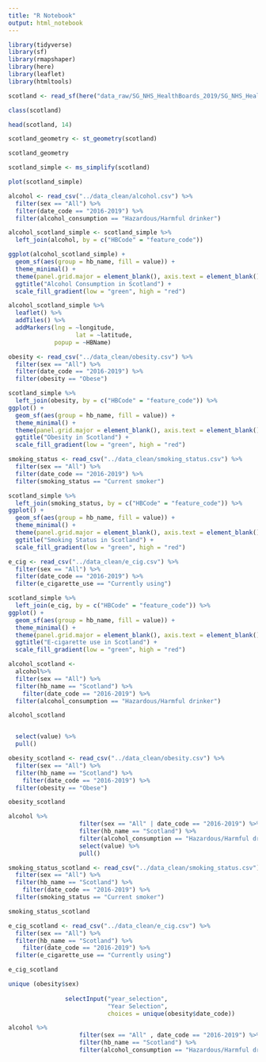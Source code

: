 ```yaml
---
title: "R Notebook"
output: html_notebook
---
```


```r
library(tidyverse)
library(sf)
library(rmapshaper)
library(here)
library(leaflet)
library(htmltools)
```

```r
scotland <- read_sf(here("data_raw/SG_NHS_HealthBoards_2019/SG_NHS_HealthBoards_2019.shp"))
```

```r
class(scotland)
```

```r
head(scotland, 14)
```

```r
scotland_geometry <- st_geometry(scotland)

scotland_geometry
```

```r
scotland_simple <- ms_simplify(scotland)
```

```r
plot(scotland_simple)
```



```r
alcohol <- read_csv("../data_clean/alcohol.csv") %>% 
  filter(sex == "All") %>% 
  filter(date_code == "2016-2019") %>% 
  filter(alcohol_consumption == "Hazardous/Harmful drinker")

alcohol_scotland_simple <- scotland_simple %>% 
  left_join(alcohol, by = c("HBCode" = "feature_code")) 

ggplot(alcohol_scotland_simple) +
  geom_sf(aes(group = hb_name, fill = value)) +
  theme_minimal() +
  theme(panel.grid.major = element_blank(), axis.text = element_blank()) +
  ggtitle("Alcohol Consumption in Scotland") + 
  scale_fill_gradient(low = "green", high = "red")

alcohol_scotland_simple %>% 
  leaflet() %>% 
  addTiles() %>%
  addMarkers(lng = ~longitude,
                   lat = ~latitude,
             popup = ~HBName)
```

```r
obesity <- read_csv("../data_clean/obesity.csv") %>% 
  filter(sex == "All") %>% 
  filter(date_code == "2016-2019") %>% 
  filter(obesity == "Obese")

scotland_simple %>% 
  left_join(obesity, by = c("HBCode" = "feature_code")) %>% 
ggplot() +
  geom_sf(aes(group = hb_name, fill = value)) +
  theme_minimal() +
  theme(panel.grid.major = element_blank(), axis.text = element_blank()) +
  ggtitle("Obesity in Scotland") + 
  scale_fill_gradient(low = "green", high = "red")
```

```r
smoking_status <- read_csv("../data_clean/smoking_status.csv") %>% 
  filter(sex == "All") %>% 
  filter(date_code == "2016-2019") %>% 
  filter(smoking_status == "Current smoker")

scotland_simple %>% 
  left_join(smoking_status, by = c("HBCode" = "feature_code")) %>% 
ggplot() +
  geom_sf(aes(group = hb_name, fill = value)) +
  theme_minimal() +
  theme(panel.grid.major = element_blank(), axis.text = element_blank()) +
  ggtitle("Smoking Status in Scotland") + 
  scale_fill_gradient(low = "green", high = "red")
```

```r
e_cig <- read_csv("../data_clean/e_cig.csv") %>% 
  filter(sex == "All") %>% 
  filter(date_code == "2016-2019") %>% 
  filter(e_cigarette_use == "Currently using")

scotland_simple %>% 
  left_join(e_cig, by = c("HBCode" = "feature_code")) %>% 
ggplot() +
  geom_sf(aes(group = hb_name, fill = value)) +
  theme_minimal() +
  theme(panel.grid.major = element_blank(), axis.text = element_blank()) +
  ggtitle("E-cigarette use in Scotland") + 
  scale_fill_gradient(low = "green", high = "red")
```

```r
alcohol_scotland <- 
  alcohol%>% 
  filter(sex == "All") %>% 
  filter(hb_name == "Scotland") %>% 
    filter(date_code == "2016-2019") %>% 
  filter(alcohol_consumption == "Hazardous/Harmful drinker") 

alcohol_scotland


  select(value) %>% 
  pull()
```

```r
obesity_scotland <- read_csv("../data_clean/obesity.csv") %>% 
  filter(sex == "All") %>% 
  filter(hb_name == "Scotland") %>% 
    filter(date_code == "2016-2019") %>% 
  filter(obesity == "Obese")

obesity_scotland
```

```r

alcohol %>%
                    filter(sex == "All" | date_code == "2016-2019") %>%
                    filter(hb_name == "Scotland") %>%
                    filter(alcohol_consumption == "Hazardous/Harmful drinker") %>%
                    select(value) %>%
                    pull()
```


```r
smoking_status_scotland <- read_csv("../data_clean/smoking_status.csv") %>% 
  filter(sex == "All") %>% 
  filter(hb_name == "Scotland") %>% 
    filter(date_code == "2016-2019") %>% 
  filter(smoking_status == "Current smoker")

smoking_status_scotland
```

```r
e_cig_scotland <- read_csv("../data_clean/e_cig.csv") %>% 
  filter(sex == "All") %>% 
  filter(hb_name == "Scotland") %>% 
    filter(date_code == "2016-2019") %>% 
  filter(e_cigarette_use == "Currently using")

e_cig_scotland
```

```r
unique (obesity$sex)
                
                selectInput("year_selection",
                            "Year Selection",
                            choices = unique(obesity$date_code))

```

```r
alcohol %>%
                    filter(sex == "All" , date_code == "2016-2019") %>%
                    filter(hb_name == "Scotland") %>%
                    filter(alcohol_consumption == "Hazardous/Harmful drinker")
```

